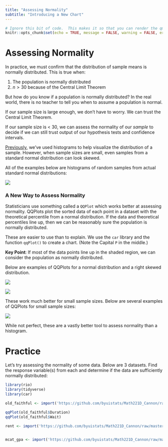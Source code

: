 ```yaml
---
title: "Assessing Normality"
subtitle: "Introducing a New Chart"
---
```

```r
# Ignore this bit of code.  This makes it so that you can render the qmd file even when there are errors in your code.
knitr::opts_chunk$set(echo = TRUE, message = FALSE, warning = FALSE, error = TRUE)
```

# Assessing Normality

In practice, we must confirm that the distribution of sample means is normally distributed.  This is true when:

  1. The population is normally distributed
  2. $n > 30$ because of the Central Limit Theorem
  
But how do you know if a population is normally distributed?  In the real world, there is no teacher to tell you when to assume a population is normal.  

If our sample size is large enough, we don't have to worry.  We can trust the Central Limit Theorem.

If our sample size is < 30, we can assess the normality of our *sample* to decide if we can still trust output of our hypothesis tests and confidence intervals.  

[Previously](https://byuistats.github.io/Math221D_Course/Textbook/The_Normal_Distribution.html), we've used histograms to help visualize the distribution of a sample.  However, when sample sizes are small, even samples from a standard normal distribution can look skewed.

All of the examples below are histograms of random samples from actual standard normal distributions:

![](https://github.com/byuistats/Math221D_Cannon/raw/master/Images/small_sample_normal.png)

### A New Way to Assess Normality

Statisticians use something called a `QQPlot` which works better at assessing normality.  QQPlots plot the sorted data of each point in a dataset with the theoretical percentile from a normal distribution.  If the data and theoretical percentiles line up, then we can be reasonably sure the population is normally distributed.  

These are easier to use than to explain.  We use the `car` library and the function `qqPlot()` to create a chart. (Note the Capital `P` in the middle.)

__Key Point__:  If most of the data points line up in the shaded region, we can consider the population as normally distributed.  


Below are examples of QQPlots for a normal distribution and a right skewed distribution.

![](https://github.com/byuistats/Math221D_Cannon/raw/master/Images/QQPlot_Normal.png)



![](https://github.com/byuistats/Math221D_Cannon/raw/master/Images/QQPlot_Right_Skewed.png)


These work much better for small sample sizes.  Below are several examples of QQPlots for small sample sizes:


![](https://github.com/byuistats/Math221D_Cannon/raw/master/Images/QQPlots_Normal.png)


While not perfect, these are a vastly better tool to assess normality than a histogram.  

# Practice

Let's try assessing the normality of some data.  Below are 3 datasets.  Find the response variable(s) from each and determine if the data are sufficiently normally distributed:


```r

library(rio)
library(tidyverse)
library(car)

old_faithful <- import('https://github.com/byuistats/Math221D_Cannon/raw/master/Data/OldFaithful.xlsx')

qqPlot(old_faithful$Duration)
qqPlot(old_faithful$Wait)

rent <- import('https://github.com/byuistats/Math221D_Cannon/raw/master/Data/Rent.csv')


mcat_gpa <- import('https://github.com/byuistats/Math221D_Cannon/raw/master/Data/mcat_gpa.csv')



```




